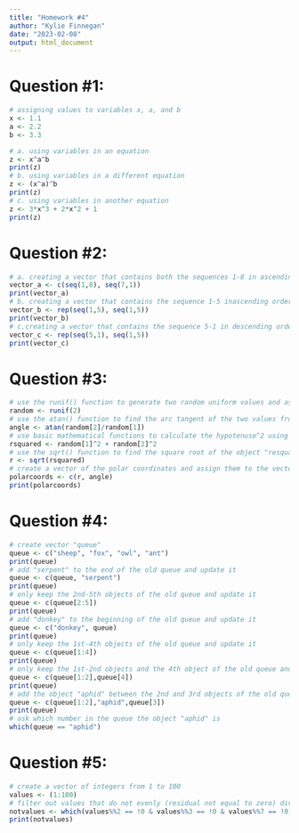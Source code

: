 ```yaml
---
title: "Homework #4"
author: "Kylie Finnegan"
date: "2023-02-08"
output: html_document
---
```


# Question #1:
```r
# assigning values to variables x, a, and b
x <- 1.1
a <- 2.2
b <- 3.3

# a. using variables in an equation
z <- x^a^b
print(z)
# b. using variables in a different equation
z <- (x^a)^b
print(z)
# c. using variables in another equation
z <- 3*x^3 + 2*x^2 + 1
print(z)

```
# Question #2:
```r
# a. creating a vector that contains both the sequences 1-8 in ascending order and 7-1 in descending order
vector_a <- c(seq(1,8), seq(7,1))
print(vector_a)
# b. creating a vector that contains the sequence 1-5 inascending order, with each value repeated 1-5 times, the first seq() represents the numbers we want in our sequence, while the second seq() informs the rep() command how many times to repeat each value in the sequence
vector_b <- rep(seq(1,5), seq(1,5))
print(vector_b)
# c.creating a vector that contains the sequence 5-1 in descending order, with each value repeated 1-5 times, the first seq() represents the numbers we want in our sequence, while the second seq() informs the rep() command how many times to repeat each value in the sequence
vector_c <- rep(seq(5,1), seq(1,5))
print(vector_c)
```
# Question #3:
```r
# use the runif() function to generate two random uniform values and assign them to the vector "random"
random <- runif(2)
# use the atan() function to find the arc tangent of the two values from the "random" vector and assign it to the object "angle"
angle <- atan(random[2]/random[1])
# use basic mathematical functions to calculate the hypotenuse^2 using the pythagorean theorem and assign it to the object "rsquared"
rsquared <- random[1]^2 + random[2]^2
# use the sqrt() function to find the square root of the object "resquared" and assign it to the object "r"
r <- sqrt(rsquared)
# create a vector of the polar coordinates and assign them to the vector "polarcoords"
polarcoords <- c(r, angle)
print(polarcoords)
```
# Question #4:
```r
# create vector "queue"
queue <- c("sheep", "fox", "owl", "ant")
print(queue)
# add "serpent" to the end of the old queue and update it
queue <- c(queue, "serpent")
print(queue)
# only keep the 2nd-5th objects of the old queue and update it
queue <- c(queue[2:5])
print(queue)
# add "donkey" to the beginning of the old queue and update it
queue <- c("donkey", queue)
print(queue)
# only keep the 1st-4th objects of the old queue and update it
queue <- c(queue[1:4])
print(queue)
# only keep the 1st-2nd objects and the 4th object of the old queue and update it
queue <- c(queue[1:2],queue[4])
print(queue)
# add the object "aphid" between the 2nd and 3rd objects of the old queue and update it
queue <- c(queue[1:2],"aphid",queue[3])
print(queue)
# ask which number in the queue the object "aphid" is
which(queue == "aphid")

```
# Question #5:
```r
# create a vector of integers from 1 to 100
values <- (1:100)
# filter out values that do not evenly (residual not equal to zero) divide by 2, 3, or 4 and put their positions from the original vector "values" into a new vector, "notvalues"
notvalues <- which(values%%2 == !0 & values%%3 == !0 & values%%7 == !0)
print(notvalues)

```

